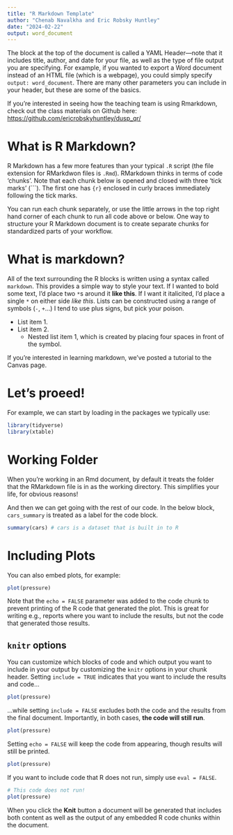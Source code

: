 ```yaml
---
title: "R Markdown Template"
author: "Chenab Navalkha and Eric Robsky Huntley"
date: "2024-02-22"
output: word_document
---
```


The block at the top of the document is called a YAML Header---note that it includes title, author, and date for your file, as well as the type of file output you are specifying. For example, if you wanted to export a Word document instead of an HTML file (which is a webpage), you could simply specify `output: word_document`. There are many other parameters you can include in your header, but these are some of the basics.

If you're interested in seeing how the teaching team is using Rmarkdown, check out the class materials on Github here: <https://github.com/ericrobskyhuntley/dusp_qr/>

# What is R Markdown?

R Markdown has a few more features than your typical `.R` script (the file extension for RMarkdwon files is `.Rmd`). RMarkdown thinks in terms of code 'chunks'. Note that each chunk below is opened and closed with three 'tick marks' (\`\`\`). The first one has `{r}` enclosed in curly braces immediately following the tick marks.

You can run each chunk separately, or use the little arrows in the top right hand corner of each chunk to run all code above or below. One way to structure your R Markdown document is to create separate chunks for standardized parts of your workflow.

# What is markdown?

All of the text surrounding the R blocks is written using a syntax called `markdown`. This provides a simple way to style your text. If I wanted to bold some text, I'd place two `*`s around it **like this**. If I want it italicited, I'd place a single `*` on either side *like this*. Lists can be constructed using a range of symbols (`-`, `+`...) I tend to use plus signs, but pick your poison.

+ List item 1.
+ List item 2.
    + Nested list item 1, which is created by placing four spaces in front of the symbol.
    
If you're interested in learning markdown, we've posted a tutorial to the Canvas page.

# Let's proeed!

For example, we can start by loading in the packages we typically use:

```r
library(tidyverse)
library(xtable)
```

# Working Folder

When you're working in an Rmd document, by default it treats the folder that the RMarkdown file is in as the working directory. This simplifies your life, for obvious reasons!

And then we can get going with the rest of our code. In the below block, `cars_summary` is treated as a label for the code block.

```r
summary(cars) # cars is a dataset that is built in to R
```

# Including Plots

You can also embed plots, for example:

```r
plot(pressure)
```

Note that the `echo = FALSE` parameter was added to the code chunk to prevent printing of the R code that generated the plot. This is great for writing e.g., reports where you want to include the results, but not the code that generated those results.

## `knitr` options

You can customize which blocks of code and which output you want to include in your output by customizing the `knitr` options in your chunk header. Setting `include = TRUE` indicates that you want to include the results and code...

```r
plot(pressure)
```

...while setting `include = FALSE` excludes both the code and the results from the final document. Importantly, in both cases, __the code will still run__.

```r
plot(pressure)
```

Setting `echo = FALSE` will keep the code from appearing, though results will still be printed.

```r
plot(pressure)
```

If you want to include code that R does not run, simply use `eval = FALSE`.

```r
# This code does not run!
plot(pressure)
```

When you click the **Knit** button a document will be generated that includes both content as well as the output of any embedded R code chunks within the document. 